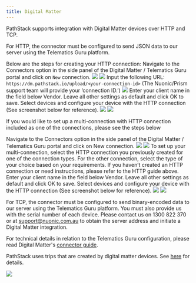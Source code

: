 ```yaml
---
title: Digital Matter
---
```


PathStack supports integration with Digital Matter devices over HTTP and TCP.

For HTTP, the connector must be configured to send JSON data to our server using the Telematics Guru platform.

Below are the steps for creating your HTTP connection:
<Steps>
  <Step title="Select and name the connector">
    Navigate to the Connectors option in the side panel of the Digital Matter / Telematics Guru portal and click on `New` connection.
    <img src="/images/integration-guides/dm-2.png" />
  </Step>
  <Step title="Set Connector Details">
    <Steps>
      <Step title="Name: Enter your business name (e.g., <Your Business Name> FTC HTTP)." />
      <Step title="Description: Add a description (e.g., <Fuel Tax Credit HTTP>)." />
      <Step title="Connector Type: Set the connector type to 'HTTP Connector'" />
    </Steps>
    <img src="/images/integration-guides/dm-4.png" />
  </Step>
  <Step title="Enter the URL">
    Input the following URL:
    `https://dm.pathstack.io/upload/<your-connection-id>`
    (The Nuonic/Prism support team will provide your ‘connection ID.’)
     <img src="/images/integration-guides/dm-5.png" />
  </Step>
  <Step title="Set Client Name">
    Enter your client name in the field below Vendor.
    <Note>Leave all other settings as default and click OK to save.</Note>
  </Step>
  <Step title="Configure your devices">
    Select devices and configure your device with the HTTP connection (See screenshot below for reference).
     <img src="/images/integration-guides/dm-8.png" />
     <img src="/images/integration-guides/dm-9.png" />
  </Step>
</Steps>

If you would like to set up a multi-connection with HTTP connection included as one of the connections, please see the steps below

<Steps>
  <Step title="Select and name the connector">
    Navigate to the Connectors option in the side panel of the Digital Matter / Telematics Guru portal and click on New connection.
    <img src="/images/integration-guides/dm-2.png" />
  </Step>
  <Step title="Set Connector Details">
    <Steps>
      <Step title="Name: Enter your business name (e.g., <Your Business Name> FTC Multi)." />
      <Step title="Description: Add a description (e.g., <Fuel Tax Credit Multi>)." />
      <Step title="Connector Type: Set the connector type to 'Multi Connector'" />
    </Steps>
    <img src="/images/integration-guides/dm-6.png" />
  </Step>
  <Step title="Select your multi-connection types">
    To set up your multi-connection, select the HTTP connection you previously created for one of the connection types. For the other connection, select the type of your choice based on your requirements.
    <Note>If you haven’t created an HTTP connection or need instructions, please refer to the HTTP guide above.</Note>
  </Step>
  <Step title="Set Client Name">
    Enter your client name in the field below Vendor.
    <Note>Leave all other settings as default and click OK to save.</Note>
  </Step>
  <Step title="Configure your devices">
    Select devices and configure your device with the HTTP connection (See screenshot below for reference).
     <img src="/images/integration-guides/dm-8.png" />
     <img src="/images/integration-guides/dm-9.png" />
  </Step>
</Steps>

For TCP, the connector must be configured to send binary-encoded data to our server using the Telematics Guru platform. You must also provide us with the serial number of each device. Please contact us on 1300 822 370 or at support@nuonic.com.au to obtain the server address and initiate a Digital Matter integration.

For technical details in relation to the Telematics Guru configuration, please read Digital Matter's [connector guide](https://support.digitalmatter.com/integration/create-a-connector-set-up-an-integration).

PathStack uses trips that are created by digital matter devices. See 
[here](https://support.digitalmatter.com/tracking-gps-parameters/movement-trips-assumed-start-point-range) for details.

<img src="/images/integration-guides/dm-1.png" />
